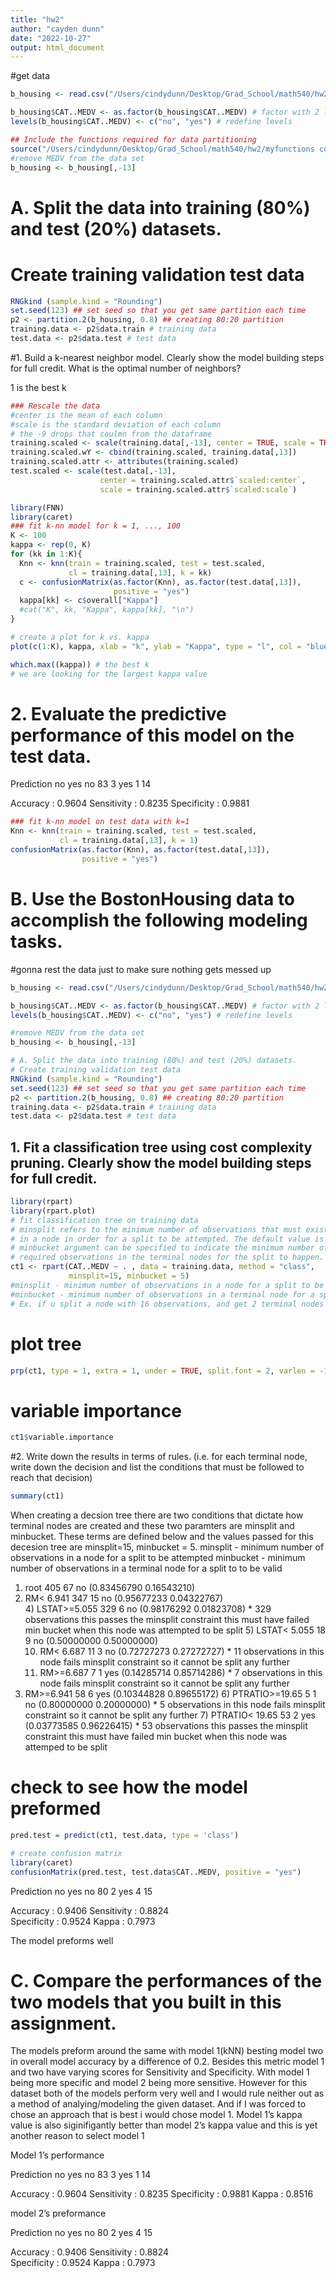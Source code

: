 ```yaml
---
title: "hw2"
author: "cayden dunn"
date: "2022-10-27"
output: html_document
---
```

#get data
```r
b_housing <- read.csv("/Users/cindydunn/Desktop/Grad_School/math540/hw2/data/BostonHousing.csv")

b_housing$CAT..MEDV <- as.factor(b_housing$CAT..MEDV) # factor with 2 levels
levels(b_housing$CAT..MEDV) <- c("no", "yes") # redefine levels

## Include the functions required for data partitioning
source("/Users/cindydunn/Desktop/Grad_School/math540/hw2/myfunctions copy.r")
#remove MEDV from the data set
b_housing <- b_housing[,-13]
```


# A. Split the data into training (80%) and test (20%) datasets.
# Create training validation test data

```r
RNGkind (sample.kind = "Rounding") 
set.seed(123) ## set seed so that you get same partition each time
p2 <- partition.2(b_housing, 0.8) ## creating 80:20 partition
training.data <- p2$data.train # training data
test.data <- p2$data.test # test data
```


#1. Build a k-nearest neighbor model. Clearly show the model building steps for full credit. What is the optimal number of neighbors?

1 is the best k
```r

### Rescale the data
#center is the mean of each column
#scale is the standard deviation of each column
# the -9 drops that coulmn from the dataframe
training.scaled <- scale(training.data[,-13], center = TRUE, scale = TRUE) # exclude the response vairable from the data set for scaling
training.scaled.wY <- cbind(training.scaled, training.data[,13])
training.scaled.attr <- attributes(training.scaled)
test.scaled <- scale(test.data[,-13], 
                    center = training.scaled.attr$`scaled:center`, 
                    scale = training.scaled.attr$`scaled:scale`)

library(FNN)
library(caret)
### fit k-nn model for k = 1, ..., 100
K <- 100
kappa <- rep(0, K)
for (kk in 1:K){
  Knn <- knn(train = training.scaled, test = test.scaled,
             cl = training.data[,13], k = kk)
  c <- confusionMatrix(as.factor(Knn), as.factor(test.data[,13]), 
                       positive = "yes")
  kappa[kk] <- c$overall["Kappa"]
  #cat("K", kk, "Kappa", kappa[kk], "\n")
}

# create a plot for k vs. kappa
plot(c(1:K), kappa, xlab = "k", ylab = "Kappa", type = "l", col = "blue")

which.max((kappa)) # the best k
# we are looking for the largest kappa value
```

# 2. Evaluate the predictive performance of this model on the test data.

Prediction no yes
       no  83   3
       yes  1  14

Accuracy : 0.9604
Sensitivity : 0.8235
Specificity : 0.9881

```r
### fit k-nn model on test data with k=1
Knn <- knn(train = training.scaled, test = test.scaled,
           cl = training.data[,13], k = 1)
confusionMatrix(as.factor(Knn), as.factor(test.data[,13]), 
                positive = "yes")
```

# B. Use the BostonHousing data to accomplish the following modeling tasks.
#gonna rest the data just to make sure nothing gets messed up
```r
b_housing <- read.csv("/Users/cindydunn/Desktop/Grad_School/math540/hw2/data/BostonHousing.csv")

b_housing$CAT..MEDV <- as.factor(b_housing$CAT..MEDV) # factor with 2 levels
levels(b_housing$CAT..MEDV) <- c("no", "yes") # redefine levels

#remove MEDV from the data set
b_housing <- b_housing[,-13]

# A. Split the data into training (80%) and test (20%) datasets.
# Create training validation test data
RNGkind (sample.kind = "Rounding") 
set.seed(123) ## set seed so that you get same partition each time
p2 <- partition.2(b_housing, 0.8) ## creating 80:20 partition
training.data <- p2$data.train # training data
test.data <- p2$data.test # test data
```
## 1. Fit a classification tree using cost complexity pruning. Clearly show the model building steps for full credit.
```r
library(rpart)
library(rpart.plot)
# fit classification tree on training data
# minsplit refers to the minimum number of observations that must exist 
# in a node in order for a split to be attempted. The default value is 20. 
# minbucket argument can be specified to indicate the minimum number of 
# required observations in the terminal nodes for the split to happen.
ct1 <- rpart(CAT..MEDV ~ . , data = training.data, method = "class", 
             minsplit=15, minbucket = 5)
#minsplit - minimum number of observations in a node for a split to be attempted
#minbucket - minimum number of observations in a terminal node for a split to to be valid
# Ex. if u split a node with 16 observations, and get 2 terminal nodes with 13 observations and 3 then the split is not valid as 3 is less than minbucket,
```


# plot tree
```r
prp(ct1, type = 1, extra = 1, under = TRUE, split.font = 2, varlen = -10)
```

# variable importance
```r
ct1$variable.importance
```

#2. Write down the results in terms of rules. (i.e. for each terminal node, write down the decision and list the conditions that must be followed to reach that decision)
```r
summary(ct1)
```
When creating a decsion tree there are two conditions that dictate how terminal nodes are created and these two paramters are minsplit and minbucket. These terms are defined below and the values passed for this decesion tree are minsplit=15, minbucket = 5.
minsplit - minimum number of observations in a node for a split to be attempted
minbucket - minimum number of observations in a terminal node for a split to to be valid

 1) root 405 67 no (0.83456790 0.16543210)
   2) RM< 6.941 347 15 no (0.95677233 0.04322767)  
     4) LSTAT>=5.055 329  6 no (0.98176292 0.01823708) * 329 observations this passes the minsplit constraint this must have failed min bucket when this node was attempted to be split
     5) LSTAT< 5.055 18  9 no (0.50000000 0.50000000)  
      10) RM< 6.687 11  3 no (0.72727273 0.27272727) * 11 observations in this node fails minsplit constraint so it cannot be split any further
      11) RM>=6.687 7  1 yes (0.14285714 0.85714286) * 7 observations in this  node fails minsplit constraint so it cannot be split any further
   3) RM>=6.941 58  6 yes (0.10344828 0.89655172) 
     6) PTRATIO>=19.65 5  1 no (0.80000000 0.20000000) * 5 observations in this node fails minsplit constraint so it cannot be split any further
     7) PTRATIO< 19.65 53  2 yes (0.03773585 0.96226415) * 53 observations this passes the minsplit constraint this must have failed min bucket when this node was attemped to be split

# check to see how the model preformed
```r
pred.test = predict(ct1, test.data, type = 'class')

# create confusion matrix
library(caret)
confusionMatrix(pred.test, test.data$CAT..MEDV, positive = "yes")
```

Prediction no yes
       no  80   2
       yes  4  15

Accuracy : 0.9406 
Sensitivity : 0.8824          
Specificity : 0.9524
Kappa : 0.7973 

The model preforms well

# C. Compare the performances of the two models that you built in this assignment.

The models preform around the same with model 1(kNN) besting model two in overall model accuracy by a difference of 0.2. Besides this metric model 1 and two have varying scores for Sensitivity and Specificity. With model 1 being more specific and model 2 being more sensitive. However for this dataset both of the models perform very well and I would rule neither out as a method of analying/modeling the given dataset. And if I was forced to chose an approach that is best i would chose model 1. Model 1's kappa value is also siginifigantly better than model 2's kappa value and this is yet another reason to select model 1

Model 1's performance 

Prediction no yes
       no  83   3
       yes  1  14

Accuracy : 0.9604
Sensitivity : 0.8235
Specificity : 0.9881
Kappa : 0.8516 


model 2's preformance

Prediction no yes
       no  80   2
       yes  4  15

Accuracy : 0.9406 
Sensitivity : 0.8824          
Specificity : 0.9524
Kappa : 0.7973 





